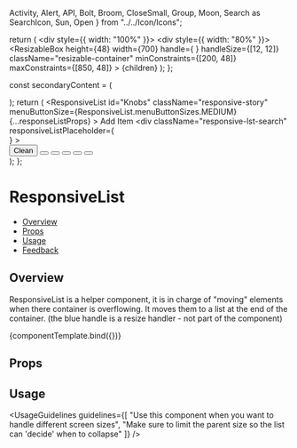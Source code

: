   Activity,
  Alert,
  API,
  Bolt,
  Broom,
  CloseSmall,
  Group,
  Moon,
  Search as SearchIcon,
  Sun,
  Open
} from "../../Icon/Icons";

<Meta title="Layout/ResponsiveList" component={ResponsiveList} />

  return (
    <div style={{ width: "100%" }}>
      <div style={{ width: "80%" }}>
        <ResizableBox
          height={48}
          width={700}
          handle={
            <span className="custom-handle custom-handle-se">
              <Icon icon={Open} iconSize={20} clickable={false} className="icon-resizer" />
            </span>
          }
          handleSize={[12, 12]}
          className="resizable-container"
          minConstraints={[200, 48]}
          maxConstraints={[850, 48]}
        >
          {children}
        </ResizableBox>
      </div>
    </div>
  );
};

  const secondaryContent = (
    <Menu>
      <MenuItem icon={Alert} title="Watch out" />
      <MenuItem icon={Activity} title="History" />
    </Menu>
  );
  return (
    <ContainerForDemonstration>
      <ResponsiveList
        id="Knobs"
        className="responsive-story"
        menuButtonSize={ResponsiveList.menuButtonSizes.MEDIUM}
        {...responseListProps}
      >
        <SplitButton size={SplitButton.sizes.MAIN} marginRight secondaryDialogContent={secondaryContent}>
          Add Item
        </SplitButton>
        <div
          className="responsive-lst-search"
          responsiveListPlaceholder={
            <Search
              id="search-icon-inside"
              size={Search.sizes.MEDIUM}
              placeholder="search for content"
              iconName={SearchIcon}
              secondaryIconName={CloseSmall}
            />
          }
        >
          <Search
            size={Search.sizes.MEDIUM}
            placeholder="search for content"
            iconName={SearchIcon}
            secondaryIconName={CloseSmall}
          />
        </div>
        <Button kind={Button.kinds.TERTIARY} marginLeft>
          <Icon icon={Broom} ignoreFocusStyle className="responsive-icon-margin" />
          Clean
        </Button>
        <Button kind={Button.kinds.TERTIARY} marginLeft>
          <Icon icon={Group} ignoreFocusStyle />
        </Button>
        <Button kind={Button.kinds.TERTIARY} marginLeft>
          <Icon icon={Moon} ignoreFocusStyle />
        </Button>
        <Button kind={Button.kinds.TERTIARY} marginLeft>
          <Icon icon={API} ignoreFocusStyle />
        </Button>
        <Button kind={Button.kinds.TERTIARY} marginLeft>
          <Icon icon={Sun} ignoreFocusStyle />
        </Button>
        <Button kind={Button.kinds.TERTIARY} marginLeft>
          <Icon icon={Bolt} ignoreFocusStyle />
        </Button>
      </ResponsiveList>
    </ContainerForDemonstration>
  );
};

# ResponsiveList

- [Overview](#overview)
- [Props](#props)
- [Usage](#usage)
- [Feedback](#feedback)

## Overview

ResponsiveList is a helper component, it is in charge of "moving" elements when there container is overflowing. It moves them to a list at the end of the container.
(the blue handle is a resize handler - not part of the component)

<Canvas>
  <Story name="Overview" args={{}}>
    {componentTemplate.bind({})}
  </Story>
</Canvas>

## Props

<ArgsTable story="Overview" />

## Usage

<UsageGuidelines
  guidelines={[
    "Use this component when you want to handle different screen sizes",
    "Make sure to limit the parent size so the list can 'decide' when to collapse"
  ]}
/>
